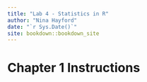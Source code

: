 ```yaml
--- 
title: "Lab 4 - Statistics in R"
author: "Nina Hayford"
date: "`r Sys.Date()`"
site: bookdown::bookdown_site
---
```


# Chapter 1 Instructions  

